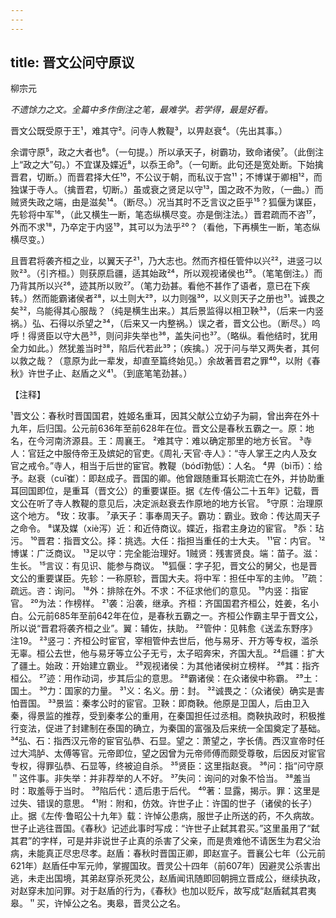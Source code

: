 ```yaml
---
---
---
```

title: 晋文公问守原议
---



柳宗元

*不遗馀力之文。全篇中多作倒注之笔，最难学。若学得，最是好看。*

晋文公既受原于王¹，难其守²。问寺人教鞮³，以畀赵衰⁴。（先出其事。）

余谓守原⁵，政之大者也⁶。（一句提。）所以承天子，树霸功，致命诸侯⁷。（此倒注上“政之大”句。）不宜谋及媟近⁸，以忝王命⁹。（一句断。此句还是宽处断。下始擒晋君，切断。）而晋君择大任¹⁰，不公议于朝，而私议于宫¹¹；不博谋于卿相¹²，而独谋于寺人。（擒晋君，切断。）虽或衰之贤足以守¹³，国之政不为败，（一曲。）而贼贤失政之端，由是滋矣¹⁴。（断尽。）况当其时不乏言议之臣乎¹⁵？狐偃为谋臣，先轸将中军¹⁶，（此又横生一断，笔态纵横尽变。亦是倒注法。）晋君疏而不咨¹⁷，外而不求¹⁸，乃卒定于内竖¹⁹，其可以为法乎²⁰？（看他，下再横生一断，笔态纵横尽变。）

且晋君将袭齐桓之业，以翼天子²¹，乃大志也。然而齐桓任管仲以兴²²，进竖刁以败²³。（引齐桓。）则获原启疆，适其始政²⁴，所以观视诸侯也²⁵。（笔笔倒注。）而乃背其所以兴²⁶，迹其所以败²⁷。（笔力劲甚。看他不甚作了语者，意已在下疾转。）然而能霸诸侯者²⁸，以土则大²⁹，以力则强³⁰，以义则天子之册也³¹。诚畏之矣³²，乌能得其心服哉？（纯是横生出来。）其后景监得以相卫鞅³³，（后来一内竖祸。）弘、石得以杀望之³⁴，（后来又一内整祸。）误之者，晋文公也。（断尽。）呜呼！得贤臣以守大邑³⁵，则问非失举也³⁶，盖失问也³⁷。（略纵。看他结时，犹用全力如此。）然犹羞当时³⁸，陷后代若此³⁹；（疾擒。）况于问与举又两失者，其何以救之哉？（意原为此一辈发，却直至篇终始见。）余故著晋君之罪⁴⁰，以附《春秋》许世子止、赵盾之义⁴¹。（到底笔笔劲甚。）

【注释】

¹晋文公：春秋时晋国国君，姓姬名重耳，因其父献公立幼子为嗣，曾出奔在外十九年，后归国。公元前636年至前628年在位。晋文公是春秋五霸之一。原：地名，在今河南济源县。王：周襄王。
²难其守：难以确定那里的地方长官。
³寺人：官廷之中服侍帝王及嫔妃的官吏。《周礼·天官·寺人》：“寺人掌王之内人及女官之戒令。”寺人，相当于后世的宦官。教鞮（bódī勃低）：人名。
⁴畀（bì币）：给予。赵衰（cuī崔）：即赵成子。晋国的卿。他曾跟随重耳长期流亡在外，并协助重耳回国即位，是重耳（晋文公）的重要谋臣。据《左传·僖公二十五年》记载，晋文公在听了寺人教鞮的意见后，决定派赵衰去作原地的地方长官。
⁵守原：治理原这个地方。
⁶玫：玫事。
⁷承天子：事奉周天子。霸功：霸业。致命：传达周天子之命令。
⁸谋及媒（xiè泻）近：和近侍商议。媟近，指君主身边的宦官。
⁹忝：玷污。
¹⁰晋君：指晋文公。择：挑选。大任：指担当重任的士大夫。
¹¹官：内官。
¹²博谋：广泛商议。
¹³足以守：完全能治理好。1贼贤：残害贤良。端：苗子。滋：生长。
¹⁵言议：有见识、能参与商议。
¹⁶狐偃：字子犯，晋文公的舅父，也是晋文公的重要谋臣。先轸：一称原轸，晋国大夫。将中军：担任中军的主帅。
¹⁷疏：疏远。咨：询问。
¹⁸外：排除在外。不求：不征求他们的意见。
¹⁹内竖：指宦官。
²⁰为法：作榜样。
²¹袭：沿袭，继承。齐桓：齐国国君齐桓公，姓姜，名小白。公元前685年至前642年在位，是春秋五霸之一。齐桓公作霸主早于晋文公，所以说“晋君将袭齐桓之业”。翼：辅佐，扶助。
²²管仲：见韩愈《送孟东野序》注19。
²³竖刁：齐桓公时宦官，宰相管仲去世后，他与易牙、开方等专权，滥杀无辜。桓公去世，他与易牙等立公子无亏，太子昭奔宋，齐国大乱。²⁴启疆：扩大了疆土。始政：开始建立霸业。
²⁵观视诸侯：为其他诸侯树立榜样。
²⁶其：指齐桓公。
²⁷迹：用作动词，步其后尘的意思。
²⁸霸诸侯：在众诸侯中称霸。
²⁹土：国土。
³⁰力：国家的力量。
³¹义：名义。册：封。
³²诚畏之：（众诸侯）确实是害怕晋国。
³³景监：秦孝公时的宦官。卫鞅：即商鞅。他原是卫国人，后由卫入秦，得景监的推荐，受到秦孝公的重用，在秦国担任过丞相。商鞅执政时，积极推行变法，促进了封建制在泰国的确立，为秦国的富强及后来统一全国奠定了基础。
³⁴弘、石：指西汉元帝的宦官弘恭、石显。望之：萧望之，字长倩。西汉宣帝时任过大鸿胪、太傅等官。元帝即位，望之因曾为元帝师傅而颇受尊敬，后因反对宦官专权，得罪弘恭、石显等，终被迫自杀。
³⁵贤臣：这里指赵衰。
³⁶问：指“问守原＂这件事。非失举：并非荐举的人不好。
³⁷失问：询问的对象不恰当。
³⁸羞当时：取羞辱于当时。
³⁹陷后代：遗后患于后代。
⁴⁰著：显露，揭示。罪：这里是过失、错误的意思。
⁴¹附：附和，仿效。许世子止：许国的世子（诸侯的长子）止。据《左传·鲁昭公十九年》载：许悼公患病，服世子止所送的药，不久病故。世子止逃往晋国。《春秋》记述此事时写成：“许世子止弑其君买。”这里虽用了“弑其君”的字样，可是并非说世子止真的杀害了父亲，而是贵难他不请医生为君父治病，未能真正尽忠尽孝。赵盾：春秋时晋国正卿，即赵宣子。晋襄公七年（公元前621年）赵盾任中军元帅，掌握国玫。晋灵公十四年（前607年）因避灵公杀害出逃，未走出国境，其弟赵穿杀死灵公，赵盾闻讯随即回朝拥立晋成公，继续执政，对赵穿未加问罪。对于赵盾的行为，《春秋》也加以贬斥，故写成“赵盾弑其君夷皋。＂买，许悼公之名。夷皋，晋灵公之名。